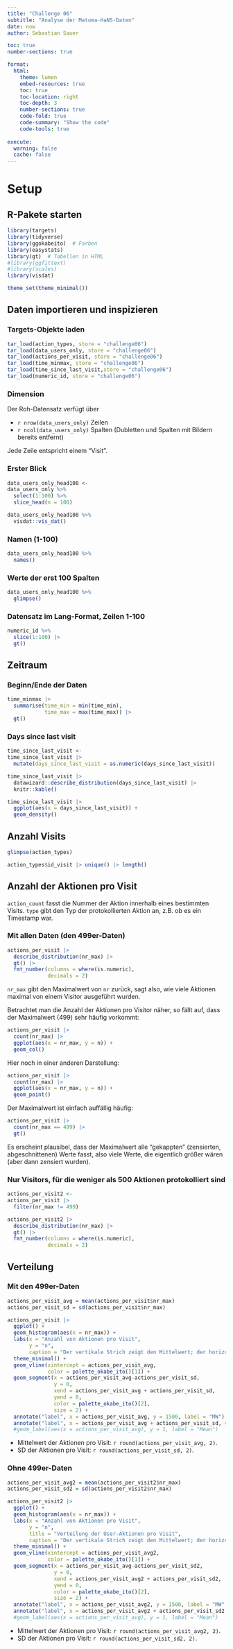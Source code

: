 ```yaml
---
title: "Challenge 06"
subtitle: "Analyse der Matoma-HaNS-Daten"
date: now
author: Sebastian Sauer

toc: true
number-sections: true

format: 
  html:
    theme: lumen
    embed-resources: true
    toc: true
    toc-location: right
    toc-depth: 3
    number-sections: true
    code-fold: true
    code-summary: "Show the code"
    code-tools: true
    
execute: 
  warning: false
  cache: false
---
```


    
# Setup

## R-Pakete starten



```r
library(targets)
library(tidyverse)
library(ggokabeito)  # Farben
library(easystats)
library(gt)  # Tabellen in HTML
#library(ggfittext)
#library(scales)
library(visdat)
```

```r
theme_set(theme_minimal())
```


## Daten importieren und inspizieren

### Targets-Objekte laden

```r
tar_load(action_types, store = "challenge06")
tar_load(data_users_only, store = "challenge06")
tar_load(actions_per_visit, store = "challenge06")
tar_load(time_minmax, store = "challenge06")
tar_load(time_since_last_visit,store = "challenge06")
tar_load(numeric_id, store = "challenge06")
```


### Dimension

Der Roh-Datensatz verfügt über

- `r nrow(data_users_only)` Zeilen
- `r ncol(data_users_only)` Spalten (Dubletten und Spalten mit Bildern bereits entfernt)

Jede Zeile entspricht einem "Visit".


### Erster Blick


```r
data_users_only_head100 <- 
data_users_only %>% 
  select(1:100) %>% 
  slice_head(n = 100) 
```


```r
data_users_only_head100 %>% 
  visdat::vis_dat()
```


### Namen (1-100)

```r
data_users_only_head100 %>% 
  names()
```


### Werte der erst 100 Spalten

```r
data_users_only_head100 %>% 
  glimpse()
```



### Datensatz im Lang-Format, Zeilen 1-100

```r
numeric_id %>% 
  slice(1:100) |> 
  gt()
```




## Zeitraum 


### Beginn/Ende der Daten





```r
time_minmax |> 
  summarise(time_min = min(time_min),
            time_max = max(time_max)) |> 
  gt()
```



### Days since last visit

```r
time_since_last_visit <-
time_since_last_visit |>
  mutate(days_since_last_visit = as.numeric(days_since_last_visit))

time_since_last_visit |>
  datawizard::describe_distribution(days_since_last_visit) |>
  knitr::kable()

time_since_last_visit |>
  ggplot(aes(x = days_since_last_visit)) +
  geom_density()
```



## Anzahl Visits



```r
glimpse(action_types)
```




```r
action_types$id_visit |> unique() |> length()
```




## Anzahl der Aktionen pro Visit




`action_count` fasst die Nummer der Aktion innerhalb eines bestimmten Visits.
`type` gibt den Typ der protokollierten Aktion an, z.B. ob es ein Timestamp war.

### Mit allen Daten (den 499er-Daten)



```r
actions_per_visit |> 
  describe_distribution(nr_max) |> 
  gt() |> 
  fmt_number(columns = where(is.numeric),
             decimals = 2)
```

`nr_max` gibt den Maximalwert von `nr` zurück, sagt also, wie viele Aktionen maximal von einem Visitor ausgeführt wurden.

Betrachtet man die Anzahl der Aktionen pro Visitor näher, so fällt auf, dass der Maximalwert (499) sehr häufig vorkommt:

```r
actions_per_visit |> 
  count(nr_max) |> 
  ggplot(aes(x = nr_max, y = n)) +
  geom_col()
```

Hier noch in einer anderen Darstellung:

```r
actions_per_visit |> 
  count(nr_max) |> 
  ggplot(aes(x = nr_max, y = n)) +
  geom_point()
```

Der Maximalwert ist einfach auffällig häufig:


```r
actions_per_visit |> 
  count(nr_max == 499) |> 
  gt()
```


Es erscheint plausibel, dass der Maximalwert alle "gekappten" (zensierten, abgeschnittenen) Werte fasst, also viele Werte, die eigentlich größer wären (aber dann zensiert wurden).

### Nur Visitors, für die weniger als 500 Aktionen protokolliert sind


```r
actions_per_visit2 <- 
actions_per_visit |> 
  filter(nr_max != 499) 

actions_per_visit2 |> 
  describe_distribution(nr_max) |> 
  gt() |> 
  fmt_number(columns = where(is.numeric),
             decimals = 2)
```

## Verteilung

### Mit den 499er-Daten

```r
actions_per_visit_avg = mean(actions_per_visit$nr_max)
actions_per_visit_sd = sd(actions_per_visit$nr_max)

actions_per_visit |> 
  ggplot() +
  geom_histogram(aes(x = nr_max)) +
  labs(x = "Anzahl von Aktionen pro Visit",
       y = "n",
       caption = "Der vertikale Strich zeigt den Mittelwert; der horizontale die SD") +
  theme_minimal() +
  geom_vline(xintercept = actions_per_visit_avg,
             color = palette_okabe_ito()[1]) +
  geom_segment(x = actions_per_visit_avg-actions_per_visit_sd,
               y = 0,
               xend = actions_per_visit_avg + actions_per_visit_sd,
               yend = 0,
               color = palette_okabe_ito()[2],
               size = 2) +
  annotate("label", x = actions_per_visit_avg, y = 1500, label = "MW") +
  annotate("label", x = actions_per_visit_avg + actions_per_visit_sd, y = 0, label = "SD")
  #geom_label(aes(x = actions_per_visit_avg), y = 1, label = "Mean")
```



- Mittelwert der Aktionen pro Visit: `r round(actions_per_visit_avg, 2)`.
- SD der Aktionen pro Visit: `r round(actions_per_visit_sd, 2)`.


### Ohne 499er-Daten

```r
actions_per_visit_avg2 = mean(actions_per_visit2$nr_max)
actions_per_visit_sd2 = sd(actions_per_visit2$nr_max)

actions_per_visit2 |> 
  ggplot() +
  geom_histogram(aes(x = nr_max)) +
  labs(x = "Anzahl von Aktionen pro Visit",
       y = "n",
       title = "Verteilung der User-Aktionen pro Visit",
       caption = "Der vertikale Strich zeigt den Mittelwert; der horizontale die SD") +
  theme_minimal() +
  geom_vline(xintercept = actions_per_visit_avg2,
             color = palette_okabe_ito()[1]) +
  geom_segment(x = actions_per_visit_avg-actions_per_visit_sd2,
               y = 0,
               xend = actions_per_visit_avg2 + actions_per_visit_sd2,
               yend = 0,
               color = palette_okabe_ito()[2],
               size = 2) +
  annotate("label", x = actions_per_visit_avg2, y = 1500, label = "MW", vjust = "top") +
  annotate("label", x = actions_per_visit_avg2 + actions_per_visit_sd2, y = 0, label = "SD", vjust = "bottom")
  #geom_label(aes(x = actions_per_visit_avg), y = 1, label = "Mean")
```



- Mittelwert der Aktionen pro Visit: `r round(actions_per_visit_avg2, 2)`.
- SD der Aktionen pro Visit: `r round(actions_per_visit_sd2, 2)`.

